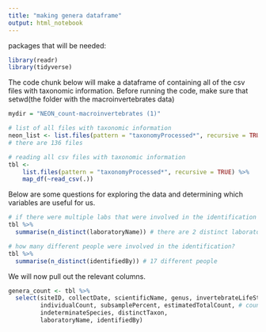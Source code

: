 ---
title: "making genera dataframe"
output: html_notebook
---

packages that will be needed: 

```{r}
library(readr)
library(tidyverse)
```

The code chunk below will make a dataframe of containing all of the csv files with taxonomic information. Before running the code, make sure that setwd(the folder with the macroinvertebrates data)

```{r}
mydir = "NEON_count-macroinvertebrates (1)"

# list of all files with taxonomic information
neon_list <- list.files(pattern = "taxonomyProcessed*", recursive = TRUE)
# there are 136 files

# reading all csv files with taxonomic information
tbl <-
    list.files(pattern = "taxonomyProcessed*", recursive = TRUE) %>% 
    map_df(~read_csv(.))

```

Below are some questions for exploring the data and determining which variables are useful for us.

```{r}
# if there were multiple labs that were involved in the identification
tbl %>%
  summarise(n_distinct(laboratoryName)) # there are 2 distinct laboratories

# how many different people were involved in the identification?
tbl %>%
  summarise(n_distinct(identifiedBy)) # 17 different people
```

We will now pull out the relevant columns.

```{r}
genera_count <- tbl %>% 
  select(siteID, collectDate, scientificName, genus, invertebrateLifeStage, 
         individualCount, subsamplePercent, estimatedTotalCount, # count columns
         indeterminateSpecies, distinctTaxon,
         laboratoryName, identifiedBy)
```


